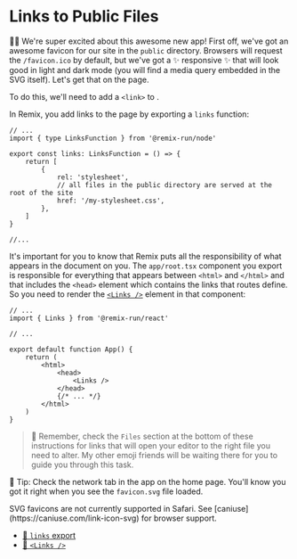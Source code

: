 # Links to Public Files

<EpicVideo url="https://www.epicweb.dev/workshops/full-stack-foundations/styling/manage-asset-links-in-a-remix-application" />

👨‍💼 We're super excited about this awesome new app! First off, we've got an
awesome favicon for our site in the `public` directory. Browsers will request
the `/favicon.ico` by default, but we've got a
✨ responsive ✨ <InlineFile file="public/favicon.svg" /> that will look good in
light and dark mode (you will find a media query embedded in the SVG itself). Let's
get that on the page.

To do this, we'll need to add a `<link>` to <InlineFile file="app/root.tsx" />.

In Remix, you add links to the page by exporting a `links` function:

```tsx filename=app/root.tsx
// ...
import { type LinksFunction } from '@remix-run/node'

export const links: LinksFunction = () => {
	return [
		{
			rel: 'stylesheet',
			// all files in the public directory are served at the root of the site
			href: '/my-stylesheet.css',
		},
	]
}

//...
```

It's important for you to know that Remix puts all the responsibility of what
appears in the document on you. The `app/root.tsx` component you export is
responsible for everything that appears between `<html>` and `</html>` and that
includes the `<head>` element which contains the links that routes define. So
you need to render the
[`<Links />`](https://remix.run/docs/en/main/components/links) element in that
component:

```tsx filename=app/root.tsx lines=10
// ...
import { Links } from '@remix-run/react'

// ...

export default function App() {
	return (
		<html>
			<head>
				<Links />
			</head>
			{/* ... */}
		</html>
	)
}
```

> 🦉 Remember, check the `Files` section at the bottom of these instructions for
> links that will open your editor to the right file you need to alter. My other
> emoji friends will be waiting there for you to guide you through this task.

🦉 Tip: Check the network tab in the app on the home page. You'll know you got
it right when you see the `favicon.svg` file loaded.

<callout-warning>
	SVG favicons are not currently supported in Safari. See [caniuse](https://caniuse.com/link-icon-svg) for browser support.
</callout-warning>

- [📜 `links` export](https://remix.run/docs/en/main/route/links)
- [📜 `<Links />`](https://remix.run/docs/en/main/components/links)

